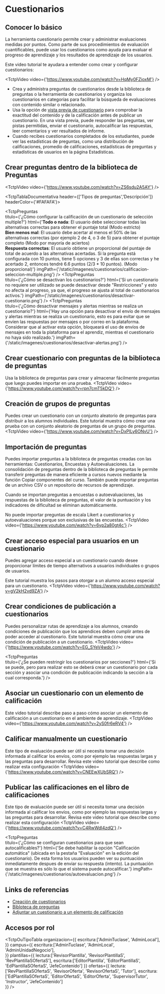 
# Cuestionarios

## Conocer lo básico
La herramienta cuestionario permite crear y administrar evaluaciones medidas por puntos. 
Como parte de sus procedimientos de evaluación cuantificables, puede usar los cuestionarios como ayuda para evaluar el progreso de aprendizaje y los resultados de aprendizaje de los usuarios.

Este video tutorial te ayudara a entender como crear y configurar cuestionarios:

<TctpVideo video={'https://www.youtube.com/watch?v=HqMy0FZioxM'} /> 

- Crea y administra preguntas de cuestionarios desde la biblioteca de preguntas o la herramienta de cuestionarios y organiza los cuestionarios en categorías para facilitar la búsqueda de evaluaciones con contenido similar o relacionado. 
- Usa la opción de <a href="https://www.youtube.com/watch?v=67pbYL9uDFI&list=PLxHabmZzFY6kAoPnl_PgFb9q-qCbRST3m&index=13" target="_blank">vista previa de cuestionario</a> para comprobar la exactitud del contenido y de la calificación antes de publicar un cuestionario. En una vista previa, puede responder las preguntas, ver pistas permitidas, enviar el cuestionario, autocalificar las respuestas, leer comentarios y ver resultados de informe. 
- Cuando recibes cuestionarios completados de los estudiantes, puede ver las estadísticas de preguntas, como una distribución de calificaciones, promedio de calificaciones, estadísticas de preguntas y estadísticas de usuarios en la página Estadísticas.

## Crear preguntas dentro de la biblioteca de Preguntas
<TctpVideo video={'https://www.youtube.com/watch?v=ZS6sdu2A5AY'} /> 

<TctpTablaDocumentativa header={['Tipos de preguntas','Descripción']} headerColor={'#FAFAFA'}>
    <Fila 
        item="Pregunta de verdadero o falso (V/F)" 
        link="https://documentation.brightspace.com/es-mx/le/question_library/instructor/create_true_false.htm?tocpath=Instructores%7CEvaluar%20y%20calificar%20a%20los%20estudiantes%7CCrear%20cuestionarios%7CBiblioteca%20de%20preguntas%7CCreaci%C3%B3n%20de%20preguntas%20en%20la%20biblioteca%20de%20preguntas%7C_____2" 
        desc="Los estudiantes deben determinar si la afirmación que se presenta es correcta o incorrecta"/>
    <Fila 
        item="Pregunta de elección múltiple (EM)" 
        link="https://documentation.brightspace.com/es-mx/le/question_library/instructor/create_multiple_choice.htm?tocpath=Instructores%7CEvaluar%20y%20calificar%20a%20los%20estudiantes%7CCrear%20cuestionarios%7CBiblioteca%20de%20preguntas%7CCreaci%C3%B3n%20de%20preguntas%20en%20la%20biblioteca%20de%20preguntas%7C_____3" 
        desc="Se presenta una afirmación o pregunta con una lista de posibles respuestas, de entre las cuales los estudiantes deben elegir la mejor respuesta posible"/> 
    <Fila 
        item="Pregunta de selección múltiple (SM)" 
        link="https://documentation.brightspace.com/es-mx/le/question_library/instructor/create_multi_select.htm?tocpath=Instructores%7CEvaluar%20y%20calificar%20a%20los%20estudiantes%7CCrear%20cuestionarios%7CBiblioteca%20de%20preguntas%7CCreaci%C3%B3n%20de%20preguntas%20en%20la%20biblioteca%20de%20preguntas%7C_____4" 
        desc="Los estudiantes deben identificar una o más respuestas correctas en una lista de respuestas posibles"/> 
    <Fila 
        item="Pregunta de respuesta larga (RL)" 
        link="https://documentation.brightspace.com/es-mx/le/question_library/instructor/create_long_answer.htm?tocpath=Instructores%7CEvaluar%20y%20calificar%20a%20los%20estudiantes%7CCrear%20cuestionarios%7CBiblioteca%20de%20preguntas%7CCreaci%C3%B3n%20de%20preguntas%20en%20la%20biblioteca%20de%20preguntas%7C_____6" 
        desc="Los estudiantes deben redactar respuestas detalladas a las preguntas abiertas"/> 
    <Fila 
        item="Pregunta de respuesta corta (PRC)" 
        link="https://documentation.brightspace.com/es-mx/le/question_library/instructor/create_short_answer.htm?tocpath=Instructores%7CEvaluar%20y%20calificar%20a%20los%20estudiantes%7CCrear%20cuestionarios%7CBiblioteca%20de%20preguntas%7CCreaci%C3%B3n%20de%20preguntas%20en%20la%20biblioteca%20de%20preguntas%7C_____7" 
        desc="Los estudiantes deben responder con una palabra u oración corta las preguntas abiertas"/> 
    <Fila 
        item="Pregunta de varias respuestas cortas (VRC)" 
        link="https://documentation.brightspace.com/es-mx/le/question_library/instructor/create_multi_short_answer.htm?tocpath=Instructores%7CEvaluar%20y%20calificar%20a%20los%20estudiantes%7CCrear%20cuestionarios%7CBiblioteca%20de%20preguntas%7CCreaci%C3%B3n%20de%20preguntas%20en%20la%20biblioteca%20de%20preguntas%7C_____8" 
        desc="Los estudiantes deben responder una pregunta que tiene varias soluciones e ingresar sus respuestas en casillas de entrada específicas"/> 
    <Fila 
        item="Pregunta para completar los espacios en blanco" 
        link="https://documentation.brightspace.com/es-mx/le/question_library/instructor/create_fill_in_the_blanks.htm?tocpath=Instructores%7CEvaluar%20y%20calificar%20a%20los%20estudiantes%7CCrear%20cuestionarios%7CBiblioteca%20de%20preguntas%7CCreaci%C3%B3n%20de%20preguntas%20en%20la%20biblioteca%20de%20preguntas%7C_____9" 
        desc="Los estudiantes deberán completar la palabra o frase omitida de una oración"/> 
    <Fila 
        item="Pregunta de coincidencia (COIN)" 
        link="https://documentation.brightspace.com/es-mx/le/question_library/instructor/create_matching.htm?tocpath=Instructores%7CEvaluar%20y%20calificar%20a%20los%20estudiantes%7CCrear%20cuestionarios%7CBiblioteca%20de%20preguntas%7CCreaci%C3%B3n%20de%20preguntas%20en%20la%20biblioteca%20de%20preguntas%7C_____11" 
        desc="Los estudiantes deben elegir desde un conjunto de posibles coincidencias de listas desplegables y asociarlas con los elementos relacionados"/> 
    <Fila 
        item="Pregunta de ordenamiento (ORD)" 
        link="https://documentation.brightspace.com/es-mx/le/question_library/instructor/create_ordering.htm?tocpath=Instructores%7CEvaluar%20y%20calificar%20a%20los%20estudiantes%7CCrear%20cuestionarios%7CBiblioteca%20de%20preguntas%7CCreaci%C3%B3n%20de%20preguntas%20en%20la%20biblioteca%20de%20preguntas%7C_____12" 
        desc="Los estudiantes deben organizar una serie de elementos en el orden o secuencia correcto"/> 
    <Fila 
        item="Pregunta aritmética (2+2)" 
        link="https://documentation.brightspace.com/es-mx/le/question_library/instructor/create_arithmetic.htm?tocpath=Instructores%7CEvaluar%20y%20calificar%20a%20los%20estudiantes%7CCrear%20cuestionarios%7CBiblioteca%20de%20preguntas%7CCreaci%C3%B3n%20de%20preguntas%20en%20la%20biblioteca%20de%20preguntas%7C_____14" 
        desc="Con las preguntas aritméticas puede evaluar el conocimiento y la compresión de las teorías matemáticas y de números de los usuarios"/> 
    <Fila 
        item="Cifras significativas (x10)" 
        link="https://documentation.brightspace.com/es-mx/le/question_library/instructor/create_significant_figures.htm?tocpath=Instructores%7CEvaluar%20y%20calificar%20a%20los%20estudiantes%7CCrear%20cuestionarios%7CBiblioteca%20de%20preguntas%7CCreaci%C3%B3n%20de%20preguntas%20en%20la%20biblioteca%20de%20preguntas%7C_____15" 
        desc="Los estudiantes deben responder con fórmulas científicas y proporcionar soluciones que contengan una cantidad específica de cifras significativas"/> 
</TctpTablaDocumentativa>

<TctpPreguntas    
    titulo={'¿Cómo configurar la calificación de un cuestionario de selección multiple?'}
    html={'<b>Todo o nada</b>: El usuario debe seleccionar todas las alternativas correctas para obtener el puntaje total (Modo estricto)<br/> <b>Bien menos mal</b>: El usuario debe acertar al menos el 50% de las alternativas correctas (por ejemplo 2 de 4, o 3 de 5) para obtener el puntaje completo (Modo por mayoría de aciertos) <br/> <b>Respuesta correctas</b>: El usuario obtiene un proporcional del puntaje de total de acuerdo a las alternativas acertadas. Si la pregunta está configurada con 10 puntos, tiene 5 opciones y 3 de ellas son correctas y he acertado 2, entonces tendré 6.6 puntos (2/3 * 10 puntos). (Modo proporcional)'}
    imgPath={'/static/imagenes/cuestionarios/calificacion-seleccion-multiple.png'}
/>
<TctpPreguntas    
    titulo={'¿Cómo se desactivan los cuestionarios?'}
    html={'Si un cuestionario no requiere ser utilizado se puede desactivar desde "Restricciones" y esto no afecta al progreso, ya que, el progreso se ajusta al total de cuestionarios activos.'}
    imgPath={'/static/imagenes/cuestionarios/desactivar-cuestionario.png'}
/>
<TctpPreguntas    
    titulo={'¿Cómo desactivar mensajes y alertas mientras se realiza un cuestionario?'}
    html={'Hay una opción para desactivar el envío de mensajes y alertas mientras se realiza un cuestionario, esto es para evitar que se envíen las respuestas por mensajes o por correo en la plataforma. Considerar que al activar esta opción, bloqueará el uso de envíos de mensajes en toda la plataforma para el aprendiz, mientras el cuestionario no haya sido realizado.'}
    imgPath={'/static/imagenes/cuestionarios/desactivar-alertas.png'}
/>

## Crear cuestionario con preguntas de la biblioteca de preguntas
Usa la biblioteca de preguntas para crear y almacenar fácilmente preguntas que luego puedes importar en una prueba. 
<TctpVideo video={'https://www.youtube.com/watch?v=rpn7cmT5kDQ'} /> 

## Creación de grupos de preguntas
Puedes crear un cuestionario con un conjunto aleatorio de preguntas para distribuir a los alumnos individuales. Este tutorial muestra cómo crear una prueba con un conjunto aleatorio de preguntas de un grupo de preguntas.
<TctpVideo video={'https://www.youtube.com/watch?v=DxPlLy6ONvU'} />

## Importación de preguntas

Puedes importar preguntas a la biblioteca de preguntas creadas con las herramientas: Cuestionarios, Encuestas y Autoevaluaciones. La consolidación de preguntas dentro de la biblioteca de preguntas le permite transferir preguntas de manera eficiente a cursos nuevos mediante la función Copiar componentes del curso. También puede importar preguntas de un archivo CSV o un repositorio de recursos de aprendizaje.

Cuando se importan preguntas a encuestas o autoevaluaciones, las respuestas de la biblioteca de preguntas, el valor de la puntuación y los indicadores de dificultad se eliminan automáticamente.

No puede importar preguntas de escala Likert a cuestionarios y autoevaluaciones porque son exclusivas de las encuestas. 
<TctpVideo video={'https://www.youtube.com/watch?v=6yp2a80gt4c'} />


## Crear acceso especial para usuarios en un cuestionario
Puedes agregar acceso especial a un cuestionario cuando desee proporcionar límites de tiempo alternativos a usuarios individuales o grupos de usuarios. 

Este tutorial muestra los pasos para otorgar a un alumno acceso especial para un cuestionario.
<TctpVideo video={'https://www.youtube.com/watch?v=gV2kH2vd9ZA'} />


## Crear condiciones de publicación a cuestionarios
Puedes personalizar rutas de aprendizaje a los alumnos, creando condiciones de publicación que los aprendices deben cumplir antes de poder acceder al cuestionario. 
Este tutorial muestra cómo crear una condición de publicación a un cuestionario.
<TctpVideo video={'https://www.youtube.com/watch?v=EG_SYeV4wdo'} />

<TctpPreguntas    
    titulo={'¿Se pueden restringir los cuestionarios por secciones?'}
    html={'Si se puede, pero para realizar esto se deberá crear un cuestionario por cada sección y asociar una condición de publicación indicando la sección a la cual corresponda.'}
/>

## Asociar un cuestionario con un elemento de calificación
Este video tutorial describe paso a paso cómo asociar un elemento de calificación a un cuestionario en el ambiente de aprendizaje.
<TctpVideo video={'https://www.youtube.com/watch?v=2yS0fr6eRV4'} />

## Calificar manualmente un cuestionario
Este tipo de evaluación puede ser útil si necesita tomar una decisión informada al calificar los envíos, como por ejemplo las respuestas largas y las preguntas para desarrollar.
Revisa este video tutorial que describe como realizar esta configuración
<TctpVideo video={'https://www.youtube.com/watch?v=CNEEwXUbSRQ'} />

## Publicar las calificaciones en el libro de calificaciones
Este tipo de evaluación puede ser útil si necesita tomar una decisión informada al calificar los envíos, como por ejemplo las respuestas largas y las preguntas para desarrollar.
Revisa este video tutorial que describe como realizar esta configuración
<TctpVideo video={'https://www.youtube.com/watch?v=C4RwWdl4zdQ'} />

<TctpPreguntas    
    titulo={'¿Cómo se configuran cuestionarios para que sean autocalificables?'}
    html={'Se debe habilitar la opción "Calificación automática" (ubicada en la pestaña "Evaluación" en la edición del cuestionario). De esta forma los usuarios pueden ver su puntuación inmediatamente despues de enviar su respuesta (intento). La puntuación que se muestra es sólo lo que el sistema puede autocalificar.'}
    imgPath={'/static/imagenes/cuestionarios/autoevaluacion.png'}
/>

## Links de referencias

* <a href="https://documentation.brightspace.com/es-mx/le/quizzes/instructor/creating_quizzes_intro.htm?tocpath=Instructores%7CEvaluar%20y%20calificar%20a%20los%20estudiantes%7CCrear%20cuestionarios%7C_____0" target="_blank">Creación de cuestionarios</a>
* <a href="https://documentation.brightspace.com/es-mx/le/question_library/instructor/question_library_intro_1.htm?tocpath=Instructores%7CEvaluar%20y%20calificar%20a%20los%20estudiantes%7CCrear%20cuestionarios%7CBiblioteca%20de%20preguntas%7C_____0" target="_blank">Bibloteca de preguntas</a>
* <a href="https://documentation.brightspace.com/es-mx/semester_start/-/instructor/attach_quiz_to_grade_item.htm?Highlight=cuestionarios" target="_blank">Adjuntar un cuestionario a un elemento de calificación</a>


## Accesos por rol

<TctpOuTipoTabla 
    organizacion={{
        escritura:['AdminTuclase', 'AdminLocal'],
    }} 
    campus={{
        escritura:['AdminTuclase', 'AdminLocal', 'AdminUnidadNegocio'],        
    }} 
    plantillas={{
        lectura:['RevisorPlantilla', 'RevisorPlantillaS', 'RevPlantillaSOfertaS'], 
        escritura:['EditorPlantilla', 'EditorPlantillaS', 'EdPlantillaSOfertaS', 'JefeContenido']
    }} 
    ofertas={{
        lectura:['RevPlantillaSOfertaS', 'RevisorOferta', 'RevisorOfertaS', 'Tutor'], 
        escritura:['EdPlantillaSOfertaS', 'EditorOfertaS', 'EditorOferta', 'SupervisorTutor', 'Instructor', 'JefeContenido']        
    }} 
/>


